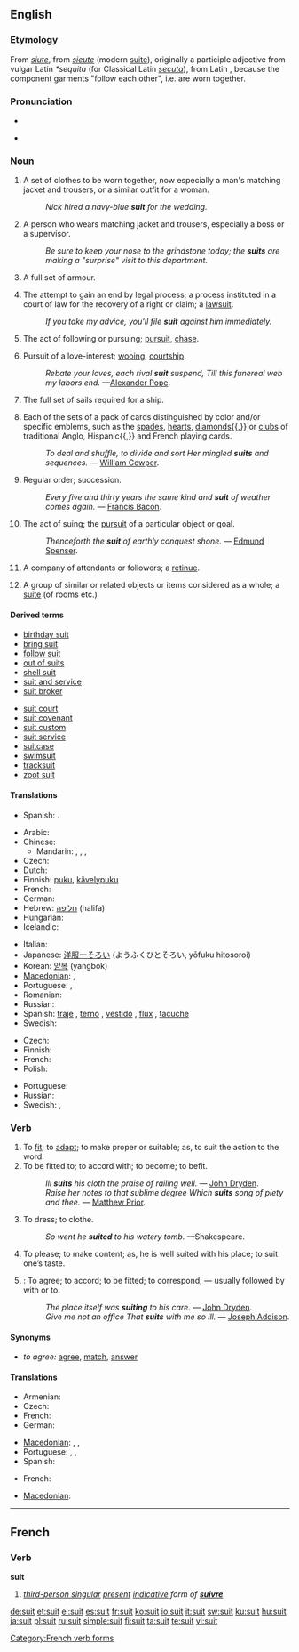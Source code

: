 {{wikipedia|dab=suit}}
==English==

===Etymology===
From {{etyl|xno}} ''[[siute]]'', from {{etyl|fro}} ''[[sieute]]'' (modern [[suite]]), originally a participle adjective from vulgar Latin ''*sequita'' (for Classical Latin ''[[secuta]]''), from Latin {{term|sequi||to follow}}, because the component garments "follow each other", i.e. are worn together.

===Pronunciation===
* {{IPA|suːt}}
* {{audio|en-us-suit.ogg|Audio (US)}}
*: {{rhymes|uːt}}

===Noun===
{{en-noun}}

# A set of clothes to be worn together, now especially a man's matching jacket and trousers, or a similar outfit for a woman.
#: ''Nick hired a navy-blue '''suit''' for the wedding.''
# {{context|pejorative|slang}} A person who wears matching jacket and trousers, especially a boss or a supervisor.
#: ''Be sure to keep your nose to the grindstone today; the '''suits''' are making a "surprise" visit to this department.''
# A full set of armour.
# {{legal}} The attempt to gain an end by legal process; a process instituted in a court of law for the recovery of a right or claim; a [[lawsuit]].
#: ''If you take my advice, you'll file '''suit''' against him immediately.''
# {{italbrac-colon|obsolete}} The act of following or pursuing; [[pursuit]], [[chase]].
# Pursuit of a love-interest; [[wooing]], [[courtship]].
#: ''Rebate your loves, each rival '''suit''' suspend, Till this funereal web my labors end.'' —[[w:Alexander Pope|Alexander Pope]].
# The full set of sails required for a ship.
# {{card games}} Each of the sets of a pack of cards distinguished by color and/or specific emblems, such as the [[spades]], [[hearts]], [[diamonds]]{{,}} or [[clubs]] of traditional Anglo, Hispanic{{,}} and French playing cards.
#: ''To deal and shuffle, to divide and sort Her mingled '''suits''' and sequences.'' — [[w:William Cowper|William Cowper]].
# {{obsolete}} Regular order; succession.
#: ''Every five and thirty years the same kind and '''suit''' of weather comes again.'' — [[w:Francis Bacon|Francis Bacon]].
# {{obsolete}} The act of suing; the [[pursuit]] of a particular object or goal.
#: ''Thenceforth the '''suit''' of earthly conquest shone.'' — [[w:Edmund Spenser|Edmund Spenser]].
# {{archaic}} A company of attendants or followers; a [[retinue]].
# {{archaic}} A group of similar or related objects or items considered as a whole; a [[suite]] (of rooms etc.)

====Derived terms====
{{top2}}
* [[birthday suit]]
* [[bring suit]]
* [[follow suit]]
* [[out of suits]]
* [[shell suit]]
* [[suit and service]]
* [[suit broker]]
{{mid2}}
* [[suit court]]
* [[suit covenant]]
* [[suit custom]]
* [[suit service]]
* [[suitcase]]
* [[swimsuit]]
* [[tracksuit]]
* [[zoot suit]]
{{bottom}}

====Translations====
{{trans-top|(law) The attempt to gain an end by legal process; a process instituted in a court of law for the recovery of a right or claim; a lawsuit.}}
* Spanish: {{t|es|proceso judicial}}.
{{trans-mid}}
{{trans-bottom}}

{{trans-top|suit of clothes}}
* Arabic: {{t-|ar|بذلة|f|alt=بَذْلة|tr=badhla(t)}}
* Chinese:
** Mandarin: {{t|cmn|套裝|sc=Hani}}, {{t|cmn|套装|tr=tàozhuāng|sc=Hani}}, {{t-|cmn|西裝|sc=Hani}}, {{t-|cmn|西装|tr=xīzhuāng|sc=Hani}}
* Czech: {{t-|cs|oblek|m}}
* Dutch: {{t+|nl|kostuum}}
* Finnish: [[puku]], [[kävelypuku]]
* French: {{t+|fr|complet|m}}
* German: {{t+|de|Anzug|m}}
* Hebrew: [[חליפה]] (halifa) {{f}}
* Hungarian: {{t+|hu|öltöny}}
* Icelandic: {{t-|is|jakkaföt|m|p}}
{{trans-mid}}
* Italian: {{t+|it|vestito|m}}
* Japanese: [[洋服一そろい]] (ようふくひとそろい, yōfuku hitosoroi)
* Korean: [[양복]] (yangbok)
* [[Macedonian]]: {{t|mk|костум|m|tr=kóstum}},  {{t-|mk|одело|n|tr=odélo}}
* Portuguese: {{t+|pt|terno|m}},  {{t+|pt|traje}}
* Romanian: {{t-|ro|costum|n}}
* Russian: {{t+|ru|костюм|m|tr=kostjúm}}
* Spanish: [[traje]] {{m}}, [[terno]] {{m}} {{italbrac|Bolivia|Chile|Ecuador|Peru}}, [[vestido]] {{m}} {{italbrac|Colombia|Panama}},  [[flux]] {{m}} {{italbrac|Venezuela|colloquial - pronounced 'flu' ; Dominican Republic|dated - current usage : traje}}, [[tacuche]] {{m}} {{italbrac|Guatemala|Mexico|colloquial}}
* Swedish: {{t+|sv|kostym}}
{{trans-bottom}}

{{trans-top|card game category}}
* Czech: {{t+|cs|barva|f}}
* Finnish: {{t+|fi|maa}}
* French: {{t+|fr|enseigne|f}}
* Polish: {{t+|pl|kolor|m}}
{{trans-mid}}
* Portuguese: {{t+|pt|naipe|m}}
* Russian: {{t+|ru|масть|f|tr=mást'}}
* Swedish: {{t+|sv|färg}}, {{t+|sv|svit}}
{{trans-bottom}}

===Verb===
{{en-verb}}

# To [[fit]]; to [[adapt]]; to make proper or suitable; as, to suit the action to the word.
# To be fitted to; to accord with; to become; to befit.
#: ''Ill '''suits''' his cloth the praise of railing well.'' — [[w:John Dryden|John Dryden]].
#: ''Raise her notes to that sublime degree Which '''suits''' song of piety and thee.'' — [[w:Matthew Prior|Matthew Prior]].
# To dress; to clothe.
#: ''So went he '''suited''' to his watery tomb.'' —Shakespeare.
# To please; to make content; as, he is well suited with his place; to suit one’s taste.
# {{intransitive}}: To agree; to accord; to be fitted; to correspond; — usually followed by with or to.
#: ''The place itself was '''suiting''' to his care.'' — [[w:John Dryden|John Dryden]].
#: ''Give me not an office That '''suits''' with me so ill.'' — [[w:Joseph Addison|Joseph Addison]].

====Synonyms====
* ''to agree:'' [[agree]], [[match]], [[answer]]

====Translations====
{{trans-top|to be fitted to}}
* Armenian: {{t-|hy|սազել|tr=sazel}}
* Czech: {{t-|cs|vyhovovat}}
* French: {{t+|fr|convenir}}
* German: {{t+|de|passen}}
{{trans-mid}}
* [[Macedonian]]: {{t|mk|стои|tr=stói}},  {{t|mk|прилега|tr=prílega}},  {{t|mk|одговара|tr=odgóvara}}
* Portuguese: {{t+|pt|convir}},  {{t|pt|adaptar-se}},  {{t|pt|adequar-se}}
* Spanish: {{t-|es|convenir}}
{{trans-bottom}}

{{trans-top|to please, to make content}}
* French: {{t+|fr|convenir}}
{{trans-mid}}
* [[Macedonian]]: {{t|mk|погодува|tr=pogóduva}}
{{trans-bottom}}

----

==French==

===Verb===
'''suit'''

# ''[[third-person singular]] [[present]] [[indicative]] form of '''[[suivre]]'''''

[[Category:French verb forms]]

[[de:suit]]
[[et:suit]]
[[el:suit]]
[[es:suit]]
[[fr:suit]]
[[ko:suit]]
[[io:suit]]
[[it:suit]]
[[sw:suit]]
[[ku:suit]]
[[hu:suit]]
[[ja:suit]]
[[pl:suit]]
[[ru:suit]]
[[simple:suit]]
[[fi:suit]]
[[ta:suit]]
[[te:suit]]
[[vi:suit]]